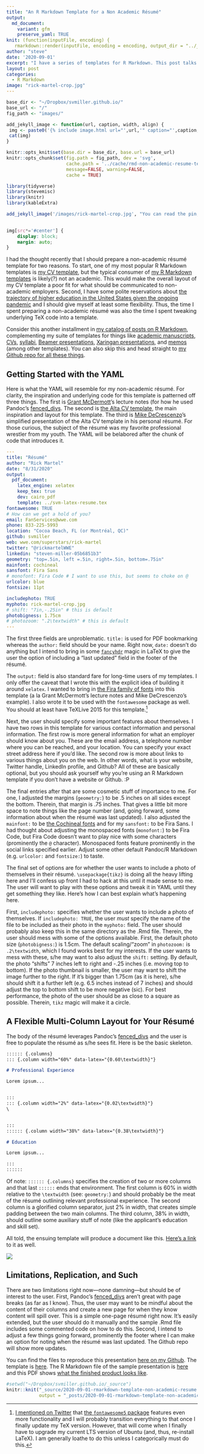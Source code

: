 ```yaml
---
title: "An R Markdown Template for a Non Academic Résumé"
output:
  md_document:
    variant: gfm
    preserve_yaml: TRUE
knit: (function(inputFile, encoding) {
   rmarkdown::render(inputFile, encoding = encoding, output_dir = "../_posts") })
author: "steve"
date: '2020-09-01'
excerpt: "I have a series of templates for R Markdown. This post talks about my template for non-academic résumés."
layout: post
categories:
  - R Markdown
image: "rick-martel-crop.jpg"
---
```


```r

base_dir <- "~/Dropbox/svmiller.github.io/"
base_url <- "/"
fig_path <- "images/"

add_jekyll_image <- function(url, caption, width, align) {
 img <- paste0('{% include image.html url="',url,'" caption="',caption,'" width=',width,' align="',align,'" %}')
 cat(img)
}

knitr::opts_knit$set(base.dir = base_dir, base.url = base_url)
knitr::opts_chunk$set(fig.path = fig_path, dev = 'svg',
                      cache.path = '../cache/rmd-non-academic-resume-template/',
                      message=FALSE, warning=FALSE,
                      cache = TRUE) 

library(tidyverse)
library(stevemisc)
library(knitr)
library(kableExtra)


```

```r
 
add_jekyll_image('/images/rick-martel-crop.jpg', "You can read the pin, right?", "250", "right")
 
```

<style>
img[src*='#center'] { 
    display: block;
    margin: auto;
}
</style>

```css
img[src*='#center'] { 
    display: block;
    margin: auto;
}
```

I had the thought recently that I should prepare a non-academic résumé template for two reasons. To start, one of my most popular R Markdown templates is [my CV template](http://svmiller.com/blog/2016/03/svm-r-markdown-cv/), but the typical consumer of [my R Markdown templates](https://github.com/svmiller/svm-r-markdown-templates) is likely(?) not an academic. This would make the overall layout of my CV template a poor fit for what should be communicated to non-academic employers. Second, I have some polite reservations about [the trajectory of higher education in the United States given the ongoing pandemic](https://www.nature.com/articles/d41586-020-01518-y) and I should give myself at least some flexibility. Thus, the time I spent preparing a non-academic résumé was also the time I spent tweaking underlying TeX code into a template.

Consider this another installment in [my catalog of posts on R Markdown](http://svmiller.com/categories/#R%20Markdown), complementing my suite of templates for things like [academic manuscripts](http://svmiller.com/blog/2016/02/svm-r-markdown-manuscript/), [CVs](http://svmiller.com/blog/2016/03/svm-r-markdown-cv/), [syllabi](http://svmiller.com/blog/2016/07/r-markdown-syllabus/), [Beamer presentations](http://svmiller.com/blog/2019/08/r-markdown-template-beamer-presentations/), [Xaringan presentations](http://svmiller.com/blog/2018/02/r-markdown-xaringan-theme/), and [memos](http://svmiller.com/blog/2019/06/r-markdown-memo-template/) (among other templates). You can also skip this and head straight to [my Github repo for all these things](https://github.com/svmiller/svm-r-markdown-templates).

## Getting Started with the YAML

Here is what the YAML will resemble for my non-academic résumé. For clarity, the inspiration and underlying code for this template is patterned off three things. The first is [Grant McDermott](https://grantmcdermott.com/)'s lecture notes (for how he used Pandoc's [fenced_divs](https://pandoc.org/MANUAL.html#extension-fenced_divs). The second is [the Alta CV template](https://github.com/liantze/AltaCV), the main inspiration and layout for this template. The third is [Mike DeCrescenzo](https://mikedecr.github.io/)'s simplified presentation of the Alta CV template in his personal résumé. For those curious, the subject of the résumé was my favorite professional wrestler from my youth. The YAML will be belabored after the chunk of code that introduces it.

```yaml
---
title: "Résumé"
author: "Rick Martel"
date: "8/31/2020"
output: 
  pdf_document:
    latex_engine: xelatex
    keep_tex: true
    dev: cairo_pdf
    template: ../svm-latex-resume.tex
fontawesome: TRUE
# How can we get a hold of you?
email: FanServices@wwe.com
phone: 833-225-5993
location: "Cocoa Beach, FL (or Montréal, QC)"
github: svmiller
web: wwe.com/superstars/rick-martel
twitter: "@rickmartelWWE"
linkedin: "steven-miller-05b6851b3"
geometry: "top=.5in, left =.5in, right=.5in, bottom=.75in"
mainfont: cochineal
sansfont: Fira Sans
# monofont: Fira Code # I want to use this, but seems to choke on @
urlcolor: blue
fontsize: 11pt

includephoto: TRUE
myphoto: rick-martel-crop.jpg
# shift: "7in,-.25in" # this is default
photobigness: 1.75cm
# photozoom: ".2\textwidth" # this is default
---
```

The first three fields are unproblematic. `title:` is used for PDF bookmarking whereas the `author:` field should be your name. Right now, `date:` doesn't do anything but I intend to bring in some [`fancyhdr`](https://ctan.org/pkg/fancyhdr?lang=en) magic in LaTeX to give the user the option of including a "last updated" field in the footer of the résumé.

The `output:` field is also standard fare for long-time users of my templates. I only offer the caveat that I wrote this with the explicit idea of building it around `xelatex`. I wanted to bring in [the Fira family of fonts](https://fonts.google.com/specimen/Fira+Sans) into this template (a la Grant McDermott's lecture notes and Mike DeCrescenzo's example). I also wrote it to be used with the `fontawesome` package as well. You should at least have TeXLive 2015 for this template.[^fontawesome5]

[^fontawesome5]: [I mentioned on Twitter](https://twitter.com/stevenvmiller/status/1298645134469476354) that [the `fontawesome5` package](http://mirrors.ibiblio.org/CTAN/fonts/fontawesome5/doc/fontawesome5.pdf) features even more functionality and I will probably transition everything to that once I finally update my TeX version. However, that will come when I finally have to upgrade my current LTS version of Ubuntu (and, thus, re-install LaTeX). I am generally loathe to do this unless I categorically must do this.

Next, the user should specify some important features about themselves. I have two rows in this template for various contact information and personal information. The first row is more general information for what an employer should know about you. These are the email address, a telephone number where you can be reached, and your location. You can specify your exact street address here if you'd like. The second row is more about links to various things about you on the web. In other words, what is your website, Twitter handle, LinkedIn profile, and Github? All of these are basically optional, but you should ask yourself why you're using an R Markdown template if you don't have a website or Github. :P

The final entries after that are some cosmetic stuff of importance to me. For one, I adjusted the margins (`geometry:`) to be .5 inches on all sides except the bottom. Therein, that margin is .75 inches. That gives a little bit more space to note things like the page number (and, going forward, some information about when the résumé was last updated). I also adjusted the `mainfont:` to be [the Cochineal fonts](https://ctan.org/pkg/cochineal?lang=en) and for my `sansfont:` to be Fira Sans. I had thought about adjusting the monospaced fonts (`monofont:`) to be Fira Code, but Fira Code doesn't want to play nice with some characters (prominently the `@` character). Monospaced fonts feature prominently in the social links specified earlier. Adjust some other default Pandoc/R Markdown (e.g. `urlcolor:` and `fontsize:`) to taste.

The final set of options are for whether the user wants to include a photo of themselves in their résumé. `\usepackage{tikz}` is doing all the heavy lifting here and I'll confess up front I had to hack at this until it made sense to me. The user will want to play with these options and tweak it in YAML until they get something they like. Here's how I can best explain what's happening here.

First, `includephoto:` specifies whether the user wants to include a photo of themselves. If `includephoto: TRUE`, the user *must* specify the name of the file to be included as their photo in the `myphoto:` field. The user should probably also keep this in the same directory as the .Rmd file. Therein, the user should mess with some of the options available. First, the default photo size (`photobigness:`) is 1.5cm. The default scaling/"zoom" in `photozoom:` is `.2\textwidth`, which I found works best for my interests. If the user wants to mess with these, s/he may want to also adjust the `shift:` setting. By default, the photo "shifts" 7 inches left to right and -.25 inches (i.e. moving top to bottom). If the photo thumbnail is smaller, the user may want to shift the image further to the right. If it's bigger than 1.75cm (as it is here), s/he should shift it a further left (e.g. 6.5 inches instead of 7 inches) and should adjust the top to bottom shift to be more negative (sic). For best performance, the photo of the user should be as close to a square as possible. Therein, `tikz` magic will make it a circle.


## A Flexible Multi-Column Layout for Your Résumé

The body of the résumé leverages Pandoc's [fenced_divs](https://pandoc.org/MANUAL.html#extension-fenced_divs) and the user is free to populate the résumé as s/he sees fit. Here is be the basic skeleton.

```markdown
:::::: {.columns}
::: {.column width="60%" data-latex="{0.60\textwidth}"}

# Professional Experience

Lorem ipsum...


:::
::: {.column width="2%" data-latex="{0.02\textwidth}"}
\


:::
:::::: {.column width="38%" data-latex="{0.38\textwidth}"}

# Education

Lorem ipsum...

:::
::::::

```

Of note: `:::::: {.columns}` specifies the creation of two or more columns and that last `::::::` ends that environment. The first column is 60% in width relative to the `\textwidth` (see: `geometry:`) and should probably be the meat of the résumé outlining relevant professional experience. The second column is a glorified column separator, just 2% in width, that creates simple padding between the two main columns. The third column, 38% in width, should outline some auxiliary stuff of note (like the applicant's education and skill set).

All told, the ensuing template will produce a document like this. [Here's a link](https://github.com/svmiller/svm-r-markdown-templates/blob/master/resume-example/svm-resume-example.pdf) to it as well.



![](../../../../../../images/rick-martel-fake-cv-svm-rmarkdown-resume.png#center)


## Limitations, Replication, and Such

There are two limitations right now---none damning---but should be of interest to the user. First,  Pandoc's [fenced_divs](https://pandoc.org/MANUAL.html#extension-fenced_divs) aren't great with page breaks (as far as I know). Thus, the user may want to be mindful about the content of their columns and create a new page for when they know content will spill over. This is a simple one-page résumé right now. It's easily extended, but the user should do it manually and the sample .Rmd file includes some commented code on how to do this. Second, I intend to adjust a few things going forward, prominently the footer where I can make an option for noting when the résumé was last updated. The Github repo will show more updates.

You can find the files to reproduce this presentation [here on my Github](https://github.com/svmiller/svm-r-markdown-templates/tree/master/resume-example). The template is [here](https://github.com/svmiller/svm-r-markdown-templates/blob/master/svm-latex-resume.tex). The R Markdown file of the sample presentation is [here](https://github.com/svmiller/svm-r-markdown-templates/blob/master/resume-example/svm-resume-example.Rmd) and this PDF shows [what the finished product looks like](https://github.com/svmiller/svm-r-markdown-templates/blob/master/resume-example/svm-resume-example.pdf). 

```r
#setwd("~/Dropbox/svmiller.github.io/_source")
knitr::knit("_source/2020-09-01-rmarkdown-template-non-academic-resume.Rmd",
            output = "_posts/2020-09-01-rmarkdown-template-non-academic-resume.md")

```
